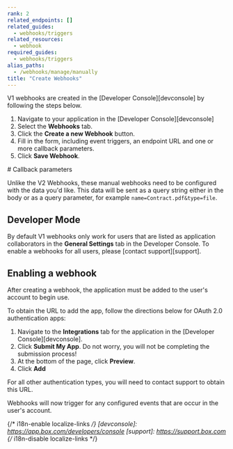 ```yaml
---
rank: 2
related_endpoints: []
related_guides:
  - webhooks/triggers
related_resources:
  - webhook
required_guides:
  - webhooks/triggers
alias_paths:
  - /webhooks/manage/manually
title: "Create Webhooks"
---
```

V1 webhooks are created in the [Developer Console][devconsole] by following
the steps below.

1. Navigate to your application in the [Developer Console][devconsole]
2. Select the **Webhooks** tab.
3. Click the **Create a new Webhook** button.
4. Fill in the form, including event triggers, an endpoint URL and one or more callback parameters.
5. Click **Save Webhook**.

<Message type='warning'>
  # Callback parameters

  Unlike the V2 Webhooks, these manual webhooks need to be configured with the
  data you'd like. This data will be sent as a query string either in the body
  or as a query parameter, for example `name=Contract.pdf&type=file`.
</Message>

## Developer Mode

By default V1 webhooks only work for users that are listed as application
collaborators in the **General Settings** tab in the Developer Console. To
enable a webhooks for all users, please [contact support][support].

## Enabling a webhook

After creating a webhook, the application must be added to the user's account
to begin use.

To obtain the URL to add the app, follow the directions below for OAuth 2.0
authentication apps:

1. Navigate to the **Integrations** tab for the application in the [Developer Console][devconsole].
2. Click **Submit My App**. Do not worry, you will not be completing the submission process!
3. At the bottom of the page, click **Preview**.
4. Click **Add**

<Message type='warning'>
For all other authentication types, you will need to contact support to
obtain this URL.
</Message>

Webhooks will now trigger for any configured events that are occur in the user's
account.

{/* i18n-enable localize-links */}
[devconsole]: https://app.box.com/developers/console
[support]: https://support.box.com
{/* i18n-disable localize-links */}
